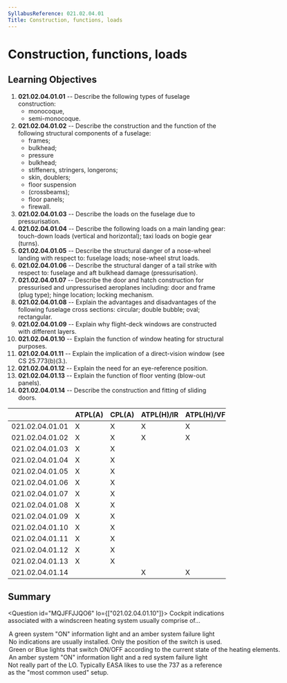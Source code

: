 ```yaml
---
SyllabusReference: 021.02.04.01
Title: Construction, functions, loads
---
```


# Construction, functions, loads

## Learning Objectives

1.  **021.02.04.01.01** -- Describe the following types of fuselage
    construction:
    - monocoque,
    - semi-monocoque.
2.  **021.02.04.01.02** -- Describe the construction and the function of the
    following structural components of a fuselage:
    - frames;
    - bulkhead;
    - pressure
    - bulkhead;
    - stiffeners, stringers, longerons;
    - skin, doublers;
    - floor suspension
    - (crossbeams);
    - floor panels;
    - firewall.
3.  **021.02.04.01.03** -- Describe the loads on the fuselage due to
    pressurisation.
4.  **021.02.04.01.04** -- Describe the following loads on a main landing gear:
    touch-down loads (vertical and horizontal); taxi loads on bogie gear
    (turns).
5.  **021.02.04.01.05** -- Describe the structural danger of a nose-wheel
    landing with respect to: fuselage loads; nose-wheel strut loads.
6.  **021.02.04.01.06** -- Describe the structural danger of a tail strike with
    respect to: fuselage and aft bulkhead damage (pressurisation).
7.  **021.02.04.01.07** -- Describe the door and hatch construction for
    pressurised and unpressurised aeroplanes including: door and frame (plug
    type); hinge location; locking mechanism.
8.  **021.02.04.01.08** -- Explain the advantages and disadvantages of the
    following fuselage cross sections: circular; double bubble; oval;
    rectangular.
9.  **021.02.04.01.09** -- Explain why flight-deck windows are constructed with
    different layers.
10. **021.02.04.01.10** -- Explain the function of window heating for structural
    purposes.
11. **021.02.04.01.11** -- Explain the implication of a direct-vision window
    (see CS 25.773(b)(3.).
12. **021.02.04.01.12** -- Explain the need for an eye-reference position.
13. **021.02.04.01.13** -- Explain the function of floor venting (blow-out
    panels).
14. **021.02.04.01.14** -- Describe the construction and fitting of sliding
    doors.

|                 | ATPL(A) | CPL(A) | ATPL(H)/IR | ATPL(H)/VFR | CPL(H) | IR  | CBIR(A) |
| --------------- | ------- | ------ | ---------- | ----------- | ------ | --- | ------- |
| 021.02.04.01.01 | X       | X      | X          | X           | X      |     |         |
| 021.02.04.01.02 | X       | X      | X          | X           | X      |     |         |
| 021.02.04.01.03 | X       | X      |            |             |        |     |         |
| 021.02.04.01.04 | X       | X      |            |             |        |     |         |
| 021.02.04.01.05 | X       | X      |            |             |        |     |         |
| 021.02.04.01.06 | X       | X      |            |             |        |     |         |
| 021.02.04.01.07 | X       | X      |            |             |        |     |         |
| 021.02.04.01.08 | X       | X      |            |             |        |     |         |
| 021.02.04.01.09 | X       | X      |            |             |        |     |         |
| 021.02.04.01.10 | X       | X      |            |             |        |     |         |
| 021.02.04.01.11 | X       | X      |            |             |        |     |         |
| 021.02.04.01.12 | X       | X      |            |             |        |     |         |
| 021.02.04.01.13 | X       | X      |            |             |        |     |         |
| 021.02.04.01.14 |         |        | X          | X           | X      |     |         |

## Summary

<Question id="MQJFFJJQO6" lo={["021.02.04.01.10"]}>
  <Text variant="oneCorrect">
    Cockpit indications associated with a windscreen heating system usually
    comprise of...
  </Text>
<Option subject={[[]]} why="This is the setup on the 737 ;)">
  A green system "ON" information light and an amber system failure light
</Option>
<Option>
  No indications are usually installed. Only the position of the switch is used.
</Option>
<Option>
  Green or Blue lights that switch ON/OFF according to the current state of the
  heating elements.
</Option>
<Option>
  An amber system "ON" information light and a red system failure light
</Option>

  <Explanation>
    Not really part of the LO. Typically EASA likes to use the 737 as a
    reference as the "most common used" setup.
  </Explanation>
</Question>
